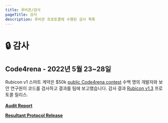 ```yaml
---
title: 루비콘/감사
pageTitle: 감사
description: 루비콘 프로토콜에 수행된 감사 목록
---
```


# 🔒 감사

## Code4rena - 2022년 5월 23~28일

Rubicon v1 스마트 계약은 $50k [public Code4rena contest](https://code4rena.com/contests/2022-05-rubicon-contest) 수백 명의 개발자와 보안 연구원이 코드를 검사하고 결과를 팀에 보고했습니다. 감사 결과 [Rubicon v1.3](https://github.com/RubiconDeFi/rubicon-protocol-v1/releases/tag/v1.3.0) 프로토콜 릴리스.\
\
[**Audit Report**](https://code4rena.com/reports/2022-05-rubicon/)

[**Resultant Protocol Release**](https://github.com/RubiconDeFi/rubicon-protocol-v1/releases/tag/v1.3.0)